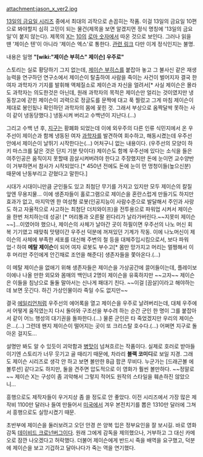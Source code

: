 attachment:jason_x_ver2.jpg

[[13일의 금요일 시리즈]] 중에서 최대의 괴작으로 손꼽히는 작품. 이걸 13일의 금요일 10편으로 봐야할지 심히 고민이 되는 물건(제목을 보면 알겠지먼 정식 명칭에 '13일의 금요일'이 붙지 않는다). 제목의 [[X]]는 [[10]]의 [[로마 숫자]]에서 따온 것으로 보인다. 그러나 읽을 땐 '제이슨 텐'이 아니라 '제이슨 엑스'로 통한다. [http://wiki.answers.com/Q/Is_it_Jason_X_or_Jason_10 관련 링크] 다만 이게 정식인지는 불명.

내용은 일명 '''"[wiki:"제이슨 부히스" 제이슨] 우주로"'''

스토리는 실로 황당하기 그지 없는데, [[제이슨 부히스]]를 붙잡아 놓고 그 불사신 같은 재생능력을 연구하던 연구소에서 제이슨이 탈출하여 사람을 죽이는 사건이 벌어지자 결국 한 여자 과학자가 기지를 발휘해 액체질소로 제이슨과 자신을 얼려서[* 사실 제이슨은 몰라도 과학자는 의도한것은 아닌데, 원래 과학자의 목적은 제이슨만 얼리는 것이였지만 냉동창고에 갇힌 제이슨이 괴력으로 정글도를 문짝에 대고 푹 찔렀고 그게 마침 제이슨이 제대로 봉인됬나 확인하던 과학자의 몸에 꽃힌 것. 그래서 부상으로 옴짝달싹 못하는 사이 같이 냉동당했다.] 냉동시켜 버리고 수백년이 지난다.(…)

그리고 수백 년 후, [[지구]]는 황폐화 되었는데 이에 외우주의 다른 인류 식민지에서 온 우주선이 제이슨과 함께 냉동된 여자 [[과학자]]를 발견하여 회수하고, 해동시켰는데 우주선 안에서 제이슨이 날뛰기 시작한다는(…) 어처구니 없는 내용이다. (우주선의 모양이 하키 마스크를 닮은 것은 단지 기분 탓이다) 제이슨도 함께 우주선에 있다는 소식을 들은 여주인공은 움직이지 못할때 끔살시켜버려야 한다고 주장했지만 돈에 눈이먼 교수양반이 거부하면서 참사가 시작되었다.[* 450년 전에도 돈에 눈이 먼 멍청이들(높으신분) 때문에 난동부리고 갇혔다고 말한다.]

시대가 시대이니만큼 군인들도 있고 최첨단 무기를 가지고 있지만 모두 제이슨의 칼질 앞엔 무용지물... 이에 생존자들이 홀로그램으로 제이슨을 혼란스럽게 만들기도 하지만 효과가 없고, 마지막엔 한 여성형 로봇(인공지능이 사람수준으로 발달해서 주인과 사랑도 하고 자율적으로 사고하는 최첨단 더치와이프)을 전투용으로 파워업 시켜서 제이슨을 한번 처치하는데 성공! [* 머리통과 오른팔 왼다리가 날라가버린다.~~지못미 제이슨~~]...이였어야 했으나, 제이슨의 사체가 날아간 곳이 하필이면 우주선의 나노 머신 회복 기기였고 때맞춰  맛탱이간 우주선 덕분에 꺼져있던 기계가 작동. 이에 나노머신이 제이슨의 사체에 부족한 세포를 대신해 주변의 철 등을 대체주입시킴으로서, 보다 파워업-! 하여 '''메탈 제이슨'''이 되어 여자 로봇도 부수고[* 몸만 망가지고 머리는 멀쩡해서 이후 머리만 주인에게 안긴채로 조언을 해준다] 생존자들을 쫓아온다.(…)

이 메탈 제이슨을 없애기 위해 생존자들은 제이슨을 가상공간에 끌어들이는데, 플레이보이에나 나올 만한 외모와 몸매의 백인녀 2명이 제이슨을 유혹하지만 ~~고자~~ 제이슨은 이들을 침낭으로 둘둘 말아서는 신나게 패대기 친다. ~~이걸 [끔살]이라고 해야하는데 보면 웃긴다. 하긴 가상인물이라 죽일 수도 없지만~~

결국 [[에일리언]]처럼 우주선의 에어록을 열고 제이슨을 우주로 날려버리는데, 대체 우주에서 어떻게 움직였는지 다시 돌아와 구조선을 부수려 하는 순간 군인 한 명이 그를 붙잡아서 같이 어느 행성의 대기권을 돌파한다.(…) 물론 군인은 타 죽었겠지만 우리의 제이슨은...(...) 그런데 왠지 제이슨이 떨어지는 곳이 또 크리스탈 호수다.(…) 어쩌면 지구로 돌아온 걸지도...

설명만 봐도 알 수 있듯이 괴악함과 [[병맛]]이 넘쳐흐르는 작품이다. 실제로 호러로 받아들이기엔 스토리가 너무 웃기고 골 때리기 때문에, 차라리 '''블랙 코미디'''로 보일 지경. 그래도 제이슨 시리즈로 생각 안 하고 보면 볼만한 B급 팝콘 무비다. 누군가는 [드래곤볼 에볼루션] 같다고도 하지만, 둘을 견주면 압도적으로 이 영화가 훨씬 볼만하다. ~~정말로~~ 제이슨 X는 구성이 좀 괴악해서 그렇지 적어도 원작의 스타일을 훼손하진 않았으니...

흥행으로도 제작자들이 우거지상 좀 쓸 정도로 안 좋았다. 이전 시리즈에서 가장 많은 제작비 1100만 달러나 들여 만들어서 [[미국]]에서 겨우 본전치기를 뽑은 1310만 달러에 그쳐서 흥행으로도 실망시켰기 때문.

초반부에 제이슨을 둘러보려고 오던 안경 쓴 양복 입은 정부요인을 잘 보시길. 바로 영화감독 [[데이비드 크로넌버그]]이다. 원래 그에게 감독을 제의했으나, 거부하고 그 대신 카메오로 잠깐 나오겠다고 허락했다. 더불어 제이슨에게 반드시 죽을 배역을 요구했고, 덕분에 제이슨을 보고 기겁하고 달아나다가 죽는 역을 연기했다.
